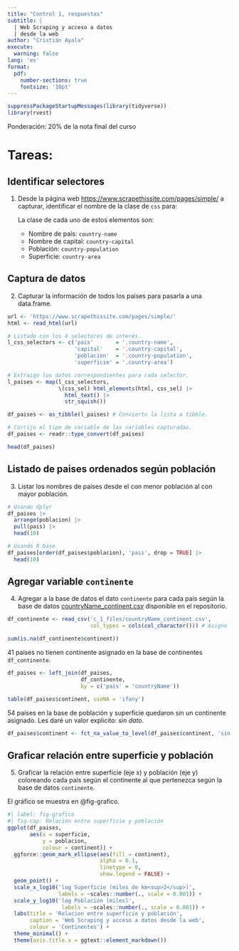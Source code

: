 ```yaml
---
title: "Control 1, respuestas"
subtitle: |
  | Web Scraping y acceso a datos 
  | desde la web
author: "Cristián Ayala"
execute: 
  warning: false 
lang: 'es'
format:
  pdf: 
    number-sections: true
    fontsize: '10pt'
---
```


```r
suppressPackageStartupMessages(library(tidyverse))
library(rvest)
```

Ponderación: 20% de la nota final del curso

# Tareas:

## Identificar selectores

1) Desde la página web <https://www.scrapethissite.com/pages/simple/> a capturar, identificar el nombre de la clase de `css` para:

    La clase de cada uno de estos elementos son:
    
      * Nombre de país: `country-name`
      * Nombre de capital: `country-capital`
      * Población: `country-population`
      * Superficie: `country-area`

## Captura de datos

2) Capturar la información de todos los países para pasarla a una data.frame.

```r
url <- 'https://www.scrapethissite.com/pages/simple/'
html <- read_html(url)

# Listado con los 4 selectores de interés.
l_css_selectors <- c('pais'       = '.country-name', 
                     'capital'    = '.country-capital', 
                     'poblacion'  = '.country-population', 
                     'superficie' = '.country-area')

# Extraigo los datos correspondientes para cada selector.
l_paises <- map(l_css_selectors, 
                \(css_sel) html_elements(html, css_sel) |> 
                  html_text() |> 
                  str_squish())

df_paises <- as_tibble(l_paises) # Convierto la lista a tibble.

# Corrijo el tipo de variable de las variables capturadas.
df_paises <- readr::type_convert(df_paises)

head(df_paises)
```


## Listado de paises ordenados según población

3) Listar los nombres de países desde el con menor población al con mayor población.

```r
# Usando dplyr
df_paises |> 
  arrange(poblacion) |> 
  pull(pais) |> 
  head(10)
```


```r
# Usando R base
df_paises[order(df_paises$poblacion), 'pais', drop = TRUE] |> 
  head(10)
```


## Agregar variable `continente`

4) Agregar a la base de datos el dato `continente` para cada país según la base de datos [countryName_continent.csv](c_1_files/countryName_continent.csv) disponible en el repositorio.

```r
df_continente <- read_csv('c_1_files/countryName_continent.csv',
                          col_types = cols(col_character())) # Asigno las variables como chr

sum(is.na(df_continente$continent))
```

41 países no tienen continente asignado en la base de continentes `df_continente`.

```r
df_paises <- left_join(df_paises,
                       df_continente,
                       by = c('pais' = 'countryName'))

table(df_paises$continent, useNA = 'ifany')
```

54 países en la base de población y superficie quedaron sin un continente asignado. 
Les daré un valor explicito: *sin dato*.

```r
df_paises$continent <- fct_na_value_to_level(df_paises$continent, 'sin dato')
```

## Graficar relación entre superficie y población

5) Graficar la relación entre superficie (eje x) y población (eje y) coloreando cada país según el continente al que pertenezca según la base de datos `continente`.

El gráfico se muestra en @fig-grafico.

```r
#| label: fig-grafico
#| fig-cap: Relación entre superficie y población
ggplot(df_paises,
       aes(x = superficie, 
           y = poblacion,
           colour = continent)) +
  ggforce::geom_mark_ellipse(aes(fill = continent),
                             alpha = 0.1,
                             linetype = 0,
                             show.legend = FALSE) + 
  geom_point() +
  scale_x_log10('log Superficie (miles de km<sup>2</sup>)',
                labels = ~scales::number(., scale = 0.001)) +
  scale_y_log10('log Población (miles)',
                 labels = ~scales::number(., scale = 0.001)) +
  labs(title = 'Relacion entre superficie y población',
       caption = 'Web Scraping y acceso a datos desde la web',
       colour = 'Continentes') +
  theme_minimal() + 
  theme(axis.title.x = ggtext::element_markdown())
```
